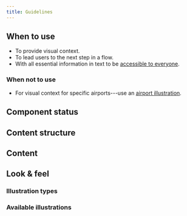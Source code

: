 ```yaml
---
title: Guidelines
---
```




<ReactExample exampleId="Illustration-default" />

## When to use

- To provide visual context.
- To lead users to the next step in a flow.
- With all essential information in text to be [accessible to everyone](/foundation/accessibility/).

### When not to use

- For visual context for specific airports---use an [airport illustration](/components/visuals/airportillustration/).

## Component status

<ComponentStatus component="Illustration" />

## Content structure

<FigmaFile
  file="4QJZqvBvRrLu6t9mwObCkA"
  node="0%3A265"
  alt="Image: adds emotion to your message."
/>

## Content

<IllustrationNonvisualSnippet />

<Guideline type="do" title="Use meaningful alt text">

<FigmaFile
  file="fannvRpkOJK6uxxT33EKaa"
  node="71%3A986"
  alt="A picture with alternative text underneath: Tell us how you feel about the app."
/>
<FigmaFile
  file="fannvRpkOJK6uxxT33EKaa"
  node="71%3A981"
  alt="A picture with alternative text underneath: A man and a woman stand next to a bench with the woman's thumb pointing down and man's thumb pointing up."
/>

</Guideline>

## Look & feel

### Illustration types

<IllustrationTypesSnippet />

### Available illustrations

<IllustrationList />
